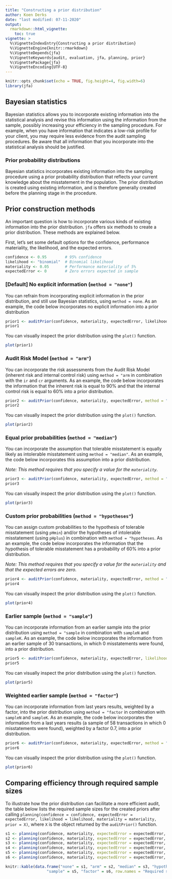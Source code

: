```yaml
---
title: "Constructing a prior distribution"
author: Koen Derks
date: "last modified: 07-11-2020"
output: 
  rmarkdown::html_vignette:
    toc: true
vignette: >
  %\VignetteIndexEntry{Constructing a prior distribution}
  %\VignetteEngine{knitr::rmarkdown}
  %\VignetteDepends{jfa}
  %\VignetteKeywords{audit, evaluation, jfa, planning, prior}
  %\VignettePackage{jfa}
  %\VignetteEncoding{UTF-8}
---
```


```r
knitr::opts_chunk$set(echo = TRUE, fig.height=4, fig.width=6)
library(jfa)
```

## Bayesian statistics

Bayesian statistics allows you to incorporate existing information into the statistical analysis and revise this information using the information from the sample, possibly increasing your efficiency in the sampling procedure. For example, when you have information that indicates a low-risk profile for your client, you may require less evidence from the audit sampling procedures. Be aware that all information that you incorporate into the statistical analysis should be justified.

### Prior probability distributions

Bayesian statistics incorporates existing information into the sampling procedure using a prior probability distribution that reflects your current knowledge about the misstatement in the population. The prior distribution is created using existing information, and is therefore generally created before the planning stage in the procedure. 

## Prior construction methods

An important question is how to incorporate various kinds of existing information into the prior distribution. `jfa` offers six methods to create a prior distribution. These methods are explained below. 

First, let's set some default options for the confidence, performance materiality, the likelihood, and the expected errors.

```r
confidence <- 0.95        # 95% confidence
likelihood <- "binomial"  # Binomial likelihood
materiality <- 0.05       # Performance materiality of 5%
expectedError <- 0        # Zero errors expected in sample
```


### [Default] No explicit information (`method = "none"`)

You can refrain from incorporating explicit information in the prior distribution, and still use Bayesian statistics, using `method = none`. As an example, the code below incorporates no explicit information into a prior distribution

```r
prior1 <- auditPrior(confidence, materiality, expectedError, likelihood, method = "none")
prior1
```

You can visually inspect the prior distribution using the `plot()` function.

```r
plot(prior1)
```

### Audit Risk Model (`method = "arm"`)

You can incorporate the risk assessments from the Audit Risk Model (inherent risk and internal control risk) using `method = "arm` in combination with the `ir` and `cr` arguments. As an example, the code below incorporates the information that the inherent risk is equal to 90% and that the internal control risk is equal to 60% into a prior distribution. 

```r
prior2 <- auditPrior(confidence, materiality, expectedError, method = "arm", likelihood = likelihood, ir = 0.9, cr = 0.6)
prior2
```

You can visually inspect the prior distribution using the `plot()` function.

```r
plot(prior2)
```

### Equal prior probabilities (`method = "median"`)

You can incorporate the assumption that tolerable misstatement is equally likely as intolerable misstatement using `method = "median"`. As an example, the code below incorporates this assumption into a prior distribution.

*Note: This method requires that you specify a value for the `materiality`.*

```r
prior3 <- auditPrior(confidence, materiality, expectedError, method = "median", likelihood = likelihood)
prior3
```

You can visually inspect the prior distribution using the `plot()` function.

```r
plot(prior3)
```

### Custom prior probabilities (`method = "hypotheses"`)

You can assign custom probabilities to the hypothesis of tolerable misstatement (using `pHmin`) and/or the hypotheses of intolerable misstatement (using `pHplus`) in combination with `method = "hypotheses`. As an example, the code below incorporates the information that the hypothesis of tolerable misstatement has a probability of 60% into a prior distribution.

*Note: This method requires that you specify a value for the `materiality` and that the expected errors are zero.*

```r
prior4 <- auditPrior(confidence, materiality, expectedError, method = "hypotheses", likelihood = likelihood, pHmin = 0.6)
prior4
```

You can visually inspect the prior distribution using the `plot()` function.

```r
plot(prior4)
```

### Earlier sample (`method = "sample"`)

You can incorporate information from an earlier sample into the prior distribution using `method = "sample` in combination with `sampleN` and `sampleK`. As an example, the code below incorporates the information from an earlier sample of 30 transactions, in which 0 misstatements were found, into a prior distribution.

```r
prior5 <- auditPrior(confidence, materiality, expectedError, likelihood = likelihood, method = "sample", sampleN = 30, sampleK = 0)
prior5
```

You can visually inspect the prior distribution using the `plot()` function.

```r
plot(prior5)
```

### Weighted earlier sample (`method = "factor"`)

You can incorporate information from last years results, weighted by a factor, into the prior distribution using `method = "factor` in combination with `sampleN` and `sampleK`. As an example, the code below incorporates the information from a last years results (a sample of 58 transactions in which 0 misstatements were found), weighted by a factor 0.7, into a prior distribution.

```r
prior6 <- auditPrior(confidence, materiality, expectedError, method = "factor", likelihood = likelihood, sampleN = 58, sampleK = 0, factor = 0.7)
prior6
```

You can visually inspect the prior distribution using the `plot()` function.

```r
plot(prior6)
```

## Comparing efficiency through required sample sizes

To illustrate how the prior distribution can facilitate a more efficient audit, the table below lists the required sample sizes for the created priors after calling `planning(confidence = confidence, expectedError = expectedError, likelihood = likelihood, materiality = materiality, prior = X)`, where `X` is the object returned by the `auditPrior()` function.

```r
s1 <- planning(confidence, materiality, expectedError = expectedError, likelihood = likelihood, prior = prior1)$sampleSize
s2 <- planning(confidence, materiality, expectedError = expectedError, likelihood = likelihood, prior = prior2)$sampleSize
s3 <- planning(confidence, materiality, expectedError = expectedError, likelihood = likelihood, prior = prior3)$sampleSize
s4 <- planning(confidence, materiality, expectedError = expectedError, likelihood = likelihood, prior = prior4)$sampleSize
s5 <- planning(confidence, materiality, expectedError = expectedError, likelihood = likelihood, prior = prior5)$sampleSize
s6 <- planning(confidence, materiality, expectedError = expectedError, likelihood = likelihood, prior = prior6)$sampleSize

knitr::kable(data.frame("none" = s1, "arm" = s2, "median" = s3, "hypotheses" = s4, 
                  "sample" = s5, "factor" = s6, row.names = "Required sample size"))
```

